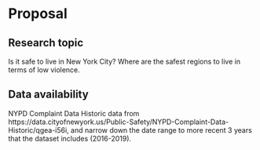 # Proposal

## Research topic
Is it safe to live in New York City? Where are the safest regions to live in terms of low violence. 

## Data availability
NYPD Complaint Data Historic data from https://data.cityofnewyork.us/Public-Safety/NYPD-Complaint-Data-Historic/qgea-i56i, and narrow down the date range to more recent 3 years that the dataset includes (2016-2019).